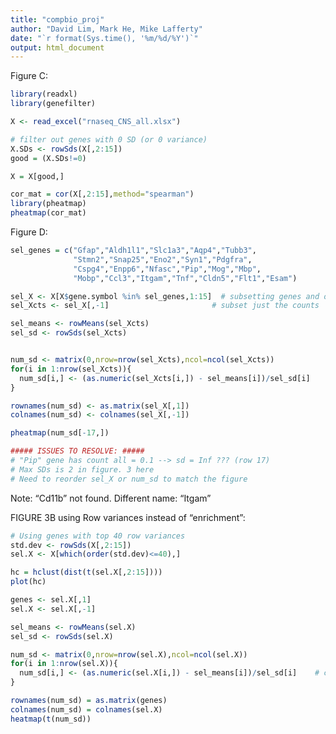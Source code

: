```yaml
---
title: "compbio_proj"
author: "David Lim, Mark He, Mike Lafferty"
date: "`r format(Sys.time(), '%m/%d/%Y')`"
output: html_document
---
```


Figure C:

```r
library(readxl)
library(genefilter)

X <- read_excel("rnaseq_CNS_all.xlsx")

# filter out genes with 0 SD (or 0 variance)
X.SDs <- rowSds(X[,2:15])
good = (X.SDs!=0)

X = X[good,]

```

```r
cor_mat = cor(X[,2:15],method="spearman")
library(pheatmap)
pheatmap(cor_mat)
```




Figure D:

```r
sel_genes = c("Gfap","Aldh1l1","Slc1a3","Aqp4","Tubb3",
              "Stmn2","Snap25","Eno2","Syn1","Pdgfra",
              "Cspg4","Enpp6","Nfasc","Pip","Mog","Mbp",
              "Mobp","Ccl3","Itgam","Tnf","Cldn5","Flt1","Esam")

sel_X <- X[X$gene.symbol %in% sel_genes,1:15]  # subsetting genes and omitting WB1,2,3
sel_Xcts <- sel_X[,-1]                       # subset just the counts

sel_means <- rowMeans(sel_Xcts)
sel_sd <- rowSds(sel_Xcts)


num_sd <- matrix(0,nrow=nrow(sel_Xcts),ncol=ncol(sel_Xcts))
for(i in 1:nrow(sel_Xcts)){
  num_sd[i,] <- (as.numeric(sel_Xcts[i,]) - sel_means[i])/sel_sd[i]    # calculate # of SD's away from rowMean
}

rownames(num_sd) <- as.matrix(sel_X[,1])
colnames(num_sd) <- colnames(sel_X[,-1])

pheatmap(num_sd[-17,])

##### ISSUES TO RESOLVE: #####
# "Pip" gene has count all = 0.1 --> sd = Inf ??? (row 17)
# Max SDs is 2 in figure. 3 here
# Need to reorder sel_X or num_sd to match the figure
```

Note: "Cd11b" not found. Different name: "Itgam"





FIGURE 3B using Row variances instead of "enrichment":
```r
# Using genes with top 40 row variances
std.dev <- rowSds(X[,2:15])
sel.X <- X[which(order(std.dev)<=40),]

hc = hclust(dist(t(sel.X[,2:15])))
plot(hc)
```

```r
genes <- sel.X[,1]
sel.X <- sel.X[,-1]

sel_means <- rowMeans(sel.X)
sel_sd <- rowSds(sel.X)

num_sd <- matrix(0,nrow=nrow(sel.X),ncol=ncol(sel.X))
for(i in 1:nrow(sel.X)){
  num_sd[i,] <- (as.numeric(sel.X[i,]) - sel_means[i])/sel_sd[i]    # calculate # of SD's away from rowMean
}

rownames(num_sd) = as.matrix(genes)
colnames(num_sd) = colnames(sel.X)
heatmap(t(num_sd))
```